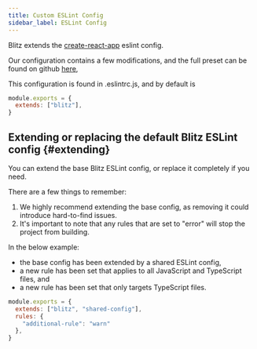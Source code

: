 ```yaml
---
title: Custom ESLint Config
sidebar_label: ESLint Config
---
```


Blitz extends the
[create-react-app](https://create-react-app.dev/docs/setting-up-your-editor/#experimental-extending-the-eslint-config)
eslint config.

Our configuration contains a few modifications, and the full preset can be
found on github
[here](https://github.com/blitz-js/blitz/blob/canary/packages/eslint-config/index.js),

This configuration is found in .eslintrc.js, and by default is

```js
module.exports = {
  extends: ["blitz"],
}
```

## Extending or replacing the default Blitz ESLint config {#extending}

You can extend the base Blitz ESLint config, or replace it completely if you need.

There are a few things to remember:

1. We highly recommend extending the base config, as removing it could introduce hard-to-find issues.
2. It's important to note that any rules that are set to "error" will stop the project from building.

In the below example:

  - the base config has been extended by a shared ESLint config,
  - a new rule has been set that applies to all JavaScript and TypeScript files, and
  - a new rule has been set that only targets TypeScript files.

```js
module.exports = {
  extends: ["blitz", "shared-config"],
  rules: {
    "additional-rule": "warn"
  },
}
```